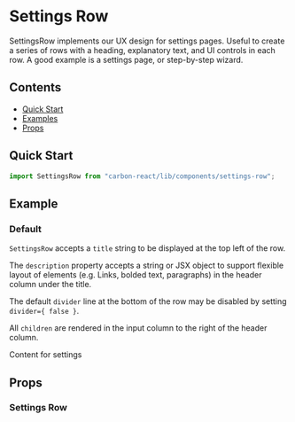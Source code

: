 

<Meta title="Setting Row" />

# Settings Row

SettingsRow implements our UX design for settings pages.
Useful to create a series of rows with a heading, explanatory text, and UI controls in each row.
A good example is a settings page, or step-by-step wizard.

## Contents
- [Quick Start](#quick-start)
- [Examples](#examples)
- [Props](#props)

## Quick Start

```javascript
import SettingsRow from "carbon-react/lib/components/settings-row";
```

## Example

### Default

`SettingsRow` accepts a `title` string to be displayed at the top left of the row.

The `description` property accepts a string or JSX object to support flexible layout of elements (e.g. Links, bolded text, paragraphs) in the header column under the title.

The default `divider` line at the bottom of the row may be disabled by setting `divider={ false }`.

All `children` are rendered in the input column to the right of the header column.

<Preview>
  <Story name="default">
    <SettingsRow description="Description" title="Title">
      Content for settings
    </SettingsRow>
  </Story>
</Preview>

## Props

### Settings Row 

<StyledSystemProps
  of={SettingsRow}
  margin
  noHeader
/>

